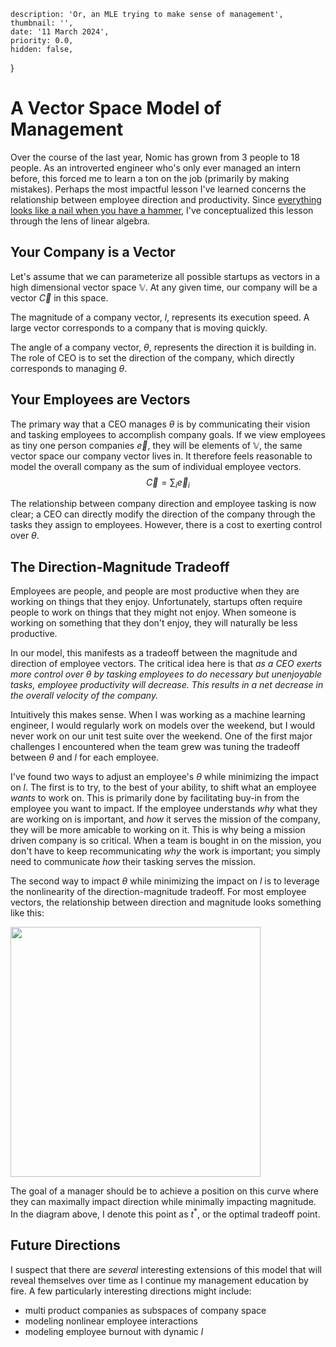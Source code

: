 
    description: 'Or, an MLE trying to make sense of management',
    thumbnail: '',
    date: '11 March 2024',
    priority: 0.0,
    hidden: false,
}

# A Vector Space Model of Management

Over the course of the last year, Nomic has grown from 3 people to 18 people.
As an introverted engineer who's only ever managed an intern before, this forced me to learn a ton on the job (primarily by making mistakes).
Perhaps the most impactful lesson I've learned concerns the relationship between employee direction and productivity.
Since [everything looks like a nail when you have a hammer](https://en.wikipedia.org/wiki/Law_of_the_instrument), I've conceptualized this lesson through the lens of linear algebra.

## Your Company is a Vector
Let's assume that we can parameterize all possible startups as vectors in a high dimensional vector space $\mathbb V$.
At any given time, our company will be a vector $\vec C$ in this space.

The magnitude of a company vector, $l$, represents its execution speed.
A large vector corresponds to a company that is moving quickly.

The angle of a company vector, $\theta$, represents the direction it is building in.
The role of CEO is to set the direction of the company, which directly corresponds to managing $\theta$.

## Your Employees are Vectors
The primary way that a CEO manages $\theta$ is by communicating their vision and tasking employees to accomplish company goals.
If we view employees as tiny one person companies $\vec e$, they will be elements of $\mathbb V$, the same vector space our company vector lives in.
It therefore feels reasonable to model the overall company as the sum of individual employee vectors.
$$ \vec C = \sum _i \vec e_i $$

The relationship between company direction and employee tasking is now clear; a CEO can directly modify the direction of the company through the tasks they assign to employees.
However, there is a cost to exerting control over $\theta$.

## The Direction-Magnitude Tradeoff
Employees are people, and people are most productive when they are working on things that they enjoy.
Unfortunately, startups often require people to work on things that they might not enjoy.
When someone is working on something that they don't enjoy, they will naturally be less productive.

In our model, this manifests as a tradeoff between the magnitude and direction of employee vectors.
The critical idea here is that _as a CEO exerts more control over $\theta$ by tasking employees to do necessary but unenjoyable tasks, employee productivity will decrease. This results in a net decrease in the overall velocity of the company._

Intuitively this makes sense.
When I was working as a machine learning engineer, I would regularly work on models over the weekend, but I would never work on our unit test suite over the weekend.
One of the first major challenges I encountered when the team grew was tuning the tradeoff between $\theta$ and $l$ for each employee.

I've found two ways to adjust an employee's $\theta$ while minimizing the impact on $l$.
The first is to try, to the best of your ability, to shift what an employee _wants_ to work on.
This is primarily done by facilitating buy-in from the employee you want to impact.
If the employee understands _why_ what they are working on is important, and _how_ it serves the mission of the company, they will be more amicable to working on it.
This is why being a mission driven company is so critical.
When a team is bought in on the mission, you don't have to keep recommunicating _why_ the work is important; you simply need to communicate _how_ their tasking serves the mission.

The second way to impact $\theta$ while minimizing the impact on $l$ is to leverage the nonlinearity of the direction-magnitude tradeoff.
For most employee vectors, the relationship between direction and magnitude looks something like this:

<div className={'flex justify-center'}>
    <img src="/tradeoff.png" width="400" height="400"></img>
</div>


The goal of a manager should be to achieve a position on this curve where they can maximally impact direction while minimally impacting magnitude.
In the diagram above, I denote this point as $t^*$, or the optimal tradeoff point.

## Future Directions
I suspect that there are _several_ interesting extensions of this model that will reveal themselves over time as I continue my management education by fire.
A few particularly interesting directions might include:
- multi product companies as subspaces of company space
- modeling nonlinear employee interactions
- modeling employee burnout with dynamic $l$